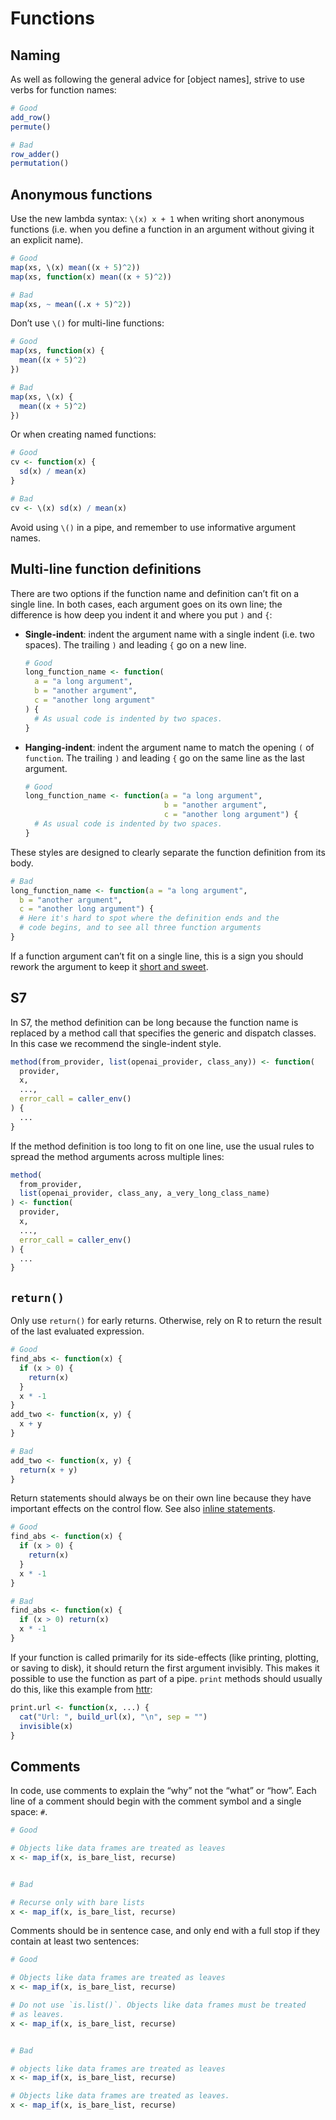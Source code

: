 # Functions

## Naming

As well as following the general advice for [object names], strive to use verbs for function names:

```r
# Good
add_row()
permute()

# Bad
row_adder()
permutation()
```

## Anonymous functions

Use the new lambda syntax: `\(x) x + 1` when writing short anonymous functions (i.e. when you define a function in an argument without giving it an explicit name).

```R
# Good
map(xs, \(x) mean((x + 5)^2))
map(xs, function(x) mean((x + 5)^2))

# Bad
map(xs, ~ mean((.x + 5)^2))
```

Don't use `\()` for multi-line functions:

```R
# Good
map(xs, function(x) {
  mean((x + 5)^2)
})

# Bad
map(xs, \(x) {
  mean((x + 5)^2)
})
```

Or when creating named functions:

```R
# Good
cv <- function(x) {
  sd(x) / mean(x)
}

# Bad
cv <- \(x) sd(x) / mean(x)
```

Avoid using `\()` in a pipe, and remember to use informative argument names.

## Multi-line function definitions

There are two options if the function name and definition can't fit on a single line. In both cases, each argument goes on its own line; the difference is how deep you indent it and where you put `)` and `{`:

*   **Single-indent**: indent the argument name with a single indent (i.e. two spaces).
    The trailing `)` and leading `{` go on a new line.

    ```r
    # Good
    long_function_name <- function(
      a = "a long argument",
      b = "another argument",
      c = "another long argument"
    ) {
      # As usual code is indented by two spaces.
    }
    ```

*   **Hanging-indent**: indent the argument name to match the opening `(` of `function`.
    The trailing `)` and leading `{` go on the same line as the last argument.

    ```r
    # Good
    long_function_name <- function(a = "a long argument",
                                   b = "another argument",
                                   c = "another long argument") {
      # As usual code is indented by two spaces.
    }
    ```

These styles are designed to clearly separate the function definition from its body.

```r
# Bad
long_function_name <- function(a = "a long argument",
  b = "another argument",
  c = "another long argument") {
  # Here it's hard to spot where the definition ends and the
  # code begins, and to see all three function arguments
}
```

If a function argument can't fit on a single line, this is a sign you should rework the argument to keep it [short and sweet](https://design.tidyverse.org/defaults-short-and-sweet.html).

## S7

In S7, the method definition can be long because the function name is replaced by a method call that specifies the generic and dispatch classes. In this case we recommend the single-indent style.

```r
method(from_provider, list(openai_provider, class_any)) <- function(
  provider,
  x,
  ...,
  error_call = caller_env()
) {
  ...
}
```

If the method definition is too long to fit on one line, use the usual rules to
spread the method arguments across multiple lines:

```r
method(
  from_provider,
  list(openai_provider, class_any, a_very_long_class_name)
) <- function(
  provider,
  x,
  ...,
  error_call = caller_env()
) {
  ...
}
```

## `return()`

Only use `return()` for early returns. Otherwise, rely on R to return the result
of the last evaluated expression.

```r
# Good
find_abs <- function(x) {
  if (x > 0) {
    return(x)
  }
  x * -1
}
add_two <- function(x, y) {
  x + y
}

# Bad
add_two <- function(x, y) {
  return(x + y)
}
```

Return statements should always be on their own line because they have important effects on the control flow. See also [inline statements](#inline-statements).

```r
# Good
find_abs <- function(x) {
  if (x > 0) {
    return(x)
  }
  x * -1
}

# Bad
find_abs <- function(x) {
  if (x > 0) return(x)
  x * -1
}
```

If your function is called primarily for its side-effects (like printing,
plotting, or saving to disk), it should return the first argument invisibly.
This makes it possible to use the function as part of a pipe. `print` methods
should usually do this, like this example from [httr](http://httr.r-lib.org/):

```r
print.url <- function(x, ...) {
  cat("Url: ", build_url(x), "\n", sep = "")
  invisible(x)
}
```

## Comments

In code, use comments to explain the "why" not the "what" or "how". Each line
of a comment should begin with the comment symbol and a single space: `# `.

```r
# Good

# Objects like data frames are treated as leaves
x <- map_if(x, is_bare_list, recurse)


# Bad

# Recurse only with bare lists
x <- map_if(x, is_bare_list, recurse)
```

Comments should be in sentence case, and only end with a full stop if they
contain at least two sentences:

```r
# Good

# Objects like data frames are treated as leaves
x <- map_if(x, is_bare_list, recurse)

# Do not use `is.list()`. Objects like data frames must be treated
# as leaves.
x <- map_if(x, is_bare_list, recurse)


# Bad

# objects like data frames are treated as leaves
x <- map_if(x, is_bare_list, recurse)

# Objects like data frames are treated as leaves.
x <- map_if(x, is_bare_list, recurse)
```
